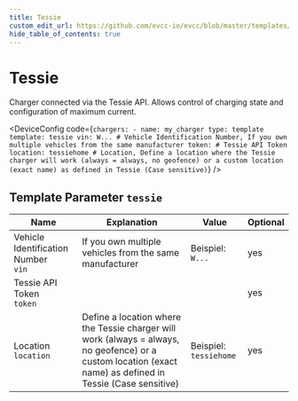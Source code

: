 ```yaml
---
title: Tessie
custom_edit_url: https://github.com/evcc-io/evcc/blob/master/templates/definition/charger/tessie.yaml
hide_table_of_contents: true
---
```



# Tessie

<div className="device-detail-container">
  <div className="device-detail-content">
    <DeviceFeatures features="" />

Charger connected via the Tessie API. Allows control of charging state and configuration of maximum current.


<DeviceConfig code={`chargers:
    - name: my_charger
      type: template
      template: tessie
      vin: W... # Vehicle Identification Number, If you own multiple vehicles from the same manufacturer
      token: # Tessie API Token
      location: tessiehome # Location, Define a location where the Tessie charger will work (always = always, no geofence) or a custom location (exact name) as defined in Tessie (Case sensitive)`}  />
  </div>
  <div className="device-detail-icon">
    <evcc-icon
      type="charger"
      name="tessie"
      size="400px"
      alt="Tessie"
      className="device-detail-icon-img"
    ></evcc-icon>
  </div>
</div>

## Template Parameter `tessie`

| Name | Explanation | Value | Optional |
|-----------|-------------|-------|----------|
| Vehicle Identification Number<br/>`vin` | If you own multiple vehicles from the same manufacturer | Beispiel: `W...` | yes |
| Tessie API Token<br/>`token` |  |  | yes |
| Location<br/>`location` | Define a location where the Tessie charger will work (always = always, no geofence) or a custom location (exact name) as defined in Tessie (Case sensitive) | Beispiel: `tessiehome` | yes |

